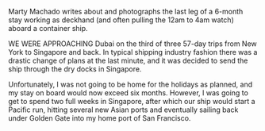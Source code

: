 Marty Machado writes about and photographs the last leg of a 6-month stay working as deckhand (and often pulling the 12am to 4am watch) aboard a container ship.

WE WERE APPROACHING Dubai on the third of three 57-day trips from New York to Singapore and back. In typical shipping industry fashion there was a drastic change of plans at the last minute, and it was decided to send the ship through the dry docks in Singapore.

Unfortunately, I was not going to be home for the holidays as planned, and my stay on board would now exceed six months. However, I was going to get to spend two full weeks in Singapore, after which our ship would start a Pacific run, hitting several new Asian ports and eventually sailing back under Golden Gate into my home port of San Francisco.

